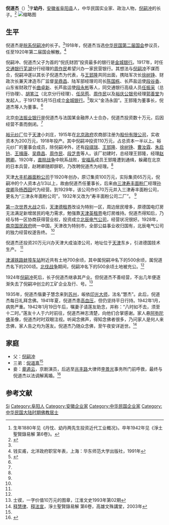 {{noteTA
|T=zh-hans:倪道杰;zh-hk:倪道杰;zh-tw:倪道杰;
|1=zh-hans:倪道杰;zh-hk:倪道杰;zh-tw:倪道杰;
}}
{{Infobox Officeholder
|姓名=倪道杰
|圖像=File:倪道杰2.jpg
|圖像大小=200px
|圖像說明=  
|字    = 
|號    = 
|別名    = 
|出生日期 = 
|出生地點 = 
|逝世日期 = 
|逝世地點 = 
|死因    = 
|墓地    = 
|籍貫    = 
|政黨    = 
|parents  = 
|配偶   =
|伴侶    = 
|relatives  =  
|children  =  
|著作    = 
|past    = 
}}
'''倪道杰'''（{{bd|1880年||1942年|}}）<ref>生年1880年见《丹忱、幼丹两先生投资近代工业概况》。卒年1942年见《淨土聖賢錄易解 第6卷》。</ref>字'''幼丹'''，[[安徽省|安徽省]][[阜阳县|阜阳县]]人，中华民国实业家、政治人物，[[倪嗣冲|倪嗣冲]]的长子。<ref name=dan>{{Cite web |url=http://www.china-ni.com/a/Spec/Spec1/Nsc2/200709/36.html |title=丹忱、幼丹两先生投资近代工业概况，天下倪氏网，2007-09-26 |access-date=2013-05-30 |archive-date=2019-03-13 |archive-url=https://web.archive.org/web/20190313165721/http://www.china-ni.com/a/Spec/Spec1/Nsc2/200709/36.html }}</ref>
[[File:倪道杰.jpg|缩略图]]

==生平==
倪道杰是[[皖系|皖系]][[倪嗣冲|倪嗣冲]]的长子。<ref name=yi/>1918年，倪道杰当选[[中华民国第二届国会|中华民国第二届国会]]参议员，任至1920年第二届国会解散。<ref>钱实甫，北洋政府职官年表，上海：华东师范大学出版社，1991年</ref>

倪嗣冲、倪道杰父子为首的“倪氏财团”投资最多的银行是[[金城银行|金城银行]]。1917年，时任[[交通银行|交通银行]][[芜湖|芜湖]]分行经理的[[周作民|周作民]]希望兴办一家民营银行。其想法与[[倪嗣冲|倪嗣冲]]不谋而合，倪嗣冲遂以其长子倪道杰为代表，与[[王郅隆|王郅隆]]共同出面，携陆军次长[[徐树铮|徐树铮]]、财政次长兼天津造币厂监督[[吴鼎昌|吴鼎昌]]、陆军部经理司司长[[陳國棟_(民國)|陈国栋]]、长芦盐运使[[段谷香|段谷香]]、山东省财政厅长[[曲卓新|曲卓新]]、长芦盐运使[[段永彬|段永彬]]等人，同交通银行高级人员[[任振采|任振采]]（总行协理）、[[胡笔江|胡笔江]]（北京分行经理）、[[任凤苞|任凤苞]]、[[周作民|周作民]]以及[[裕庆公银号|裕庆公银号]]经理[[郭善堂|郭善堂]]为发起人，于1917年5月15日成立[[金城银行|金城银行]]。<ref>{{Cite web |url=http://www.china-ni.com/a/Spec/Spec1/Nsc2/200709/35.html |title=倪嗣冲投资的金城银行，天下倪氏网，2007-09-26 |access-date=2013-05-30 |archive-url=https://web.archive.org/web/20180130013611/http://www.china-ni.com/a/Spec/Spec1/Nsc2/200709/35.html |archive-date=2018-01-30 |dead-url=yes }}</ref>取义“金汤永固”。王郅隆为董事长，倪道杰等人为董事。<ref name=dan/>

北京[[中法振业银行|中法振业银行]]是倪道杰与法国某金融界人士合办，倪道杰投资数十万元，后因经营不善而倒闭。<ref name=dan/>

[[裕元纱厂|裕元纱厂]]位于[[天津|天津]]小刘庄，1915年在[[北洋政府|北京政府]]农商部注册为[[股份有限公司|股份有限公司]]，实收资本为200万元，1918年投产。其中倪嗣冲投资110万元，占总资本一半以上。裕元纱厂的董事会成员，除倪嗣冲外，还有[[段祺瑞|段祺瑞]]、[[王郅隆|王郅隆]]、[[徐树铮|徐树铮]]、[[曹汝霖|曹汝霖]]、[[朱启钤|朱启钤]]、[[王揖唐|王揖唐]]、[[吴鼎昌|吴鼎昌]]、[[周作民|周作民]]、[[段芝贵|段芝贵]]等人。该厂初建时，总经理王郅隆，经理[[赵聘卿|赵聘卿]]。1920年，[[直皖战争|直皖战争]]中皖系战败，[[安福系|安福系]]成员王郅隆遭到通缉，躲藏在北京的日本兵营，赵聘卿随即辞职，乃改聘倪道杰为经理。<ref name=dan/>

天津[[大丰机器面粉公司|大丰机器面粉公司]]于1920年创办，原订集资100万元，实际集资65万元，倪嗣冲的个人资本占1/3以上，故由倪道杰任董事长，后来由[[三津寿丰面粉厂|三津寿丰面粉厂]]经理[[孙俊卿|孙俊卿]]及[[杨西园|杨西园]]代为经营。到1929年，该公司作价70万元并入三津寿丰面粉公司，更名为“三津永年面粉公司”，1932年又改为“寿丰面粉公司二厂”。 <ref name=dan/>

[[第一次世界大战|第一次世界大战]]之后，[[天津德租界|天津德租界]]改设为特别一区，周边居民增多，原德国电灯房无法满足新增居民的电力需求，勉强靠[[天津英租界|天津英租界]]电灯房维持。倪道杰得知后，乃经与特一区协商获得营业权，投资成立[[北辰电气公司|北辰电气公司]]，经营状况很好。1928年，[[南京国民政府|南京国民政府]]统一中国，天津改为特别市，全部公益事业收归国有，北辰电气公司的独力经营权遂告终。  <ref name=dan/>

倪道杰还投资20万元兴办天津大成油漆公司，地址位于[[天津|天津]]东乡，引进德国技术生产。 <ref name=dan/>

[[津浦铁路|津浦铁路]][[蚌埠站|蚌埠车站]]附近共有土地700余顷，其中属倪嗣冲名下的500余顷，属倪道杰名下的200顷。[[北伐战争|北伐战争]]期间，倪嗣冲名下的500余顷土地被充公。<ref name=dan/>

1924年[[倪嗣冲|倪嗣冲]]死后，长子倪道杰继承其产业。但倪道杰不善经营，不出几年便逐渐失去了倪嗣冲创立的工矿企业及行、号。<ref name=yi>士锲，一字价值10万元的图章，江淮文史1993年第02期</ref>

1935年，倪道杰偕妻子慧念来到[[苏州|苏州]]，皈依[[释印光|印光大师]]，法名“慧杰”。此后，倪道杰每日礼拜念佛。1941年夏，倪道杰患[[高血压|高血压]]，但仍坚持平日行持。1942年1月，病势严重。1942年1月19日午后，嘱妻子请莲友助念，并称：“八时如不去，须至十二时。”莲友十人于六时前往，倪道杰神志清楚，向他们合掌感谢。家人悬[[阿弥陀佛|阿弥陀佛]]圣像，倪道杰时时双眼注视。听闻念佛声，得知念佛者很多，乃问家人是何人来念佛，家人告之均为莲友。倪道杰乃随众念佛，至午夜安详逝世。<ref>[[释慧律|释慧律]]、[[释法宣|释法宣]]，淨土聖賢錄易解 第6卷，高雄文殊講堂，2003年</ref>

==家庭==
*父：[[倪嗣冲|倪嗣冲]]
*三弟：[[倪道熹|倪道熹]]<ref name=dan/>
*妾：[[章遏云|章遏云]]，京剧演员，后逃至[[兆丰路|兆丰路]]大律师[[李景光|李景光]]事务所门前呼救，最终与倪道杰以法调解离婚。<ref>{{Cite web |url=http://news.sina.com.cn/o/2005-01-09/09454764884s.shtml |title=章遏云唱响津门，2005年01月09日 |accessdate=2013-05-30 |archive-date=2019-05-13 |archive-url=https://web.archive.org/web/20190513031032/http://news.sina.com.cn/o/2005-01-09/09454764884s.shtml |dead-url=no }}</ref>

==参考文献==
{{reflist}}

{{中華民國第二屆國會參議院議員}}
{{DEFAULTSORT:N}}
[[Category:倪姓|Si]]
[[Category:阜阳人|Category:阜阳人]]
[[Category:安徽企业家|Category:安徽企业家]]
[[Category:中华民国企业家|Category:中华民国企业家]]
[[Category:中华民国大陆时期佛教居士|Category:中华民国大陆时期佛教居士]]